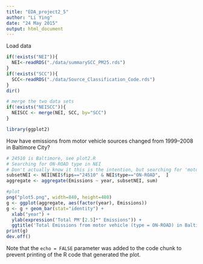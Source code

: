 ```yaml
---
title: "EDA_project2_5"
author: "Li Ying"
date: "24 May 2015"
output: html_document
---
```


Load data 

```r
if(!exists("NEI")){
  NEI<-readRDS("./data/summarySCC_PM25.rds")
}
if(!exists("SCC")){
  SCC<-readRDS("./data/Source_Classification_Code.rds")
}
dir()

# merge the two data sets 
if(!exists("NEISCC")){
  NEISCC <- merge(NEI, SCC, by="SCC")
}

library(ggplot2)
```

How have emissions from motor vehicle sources changed from 1999–2008 in Baltimore City?
```r
# 24510 is Baltimore, see plot2.R
# Searching for ON-ROAD type in NEI
# Don't actually know it this is the intention, but searching for 'motor' in SCC only gave a subset (non-cars)
subsetNEI <- NEI[NEI$fips=="24510" & NEI$type=="ON-ROAD",  ]
aggregate <- aggregate(Emissions ~ year, subsetNEI, sum)

#plot
png("plot5.png", width=840, height=480)
g <- ggplot(aggregate, aes(factor(year), Emissions))
g <- g + geom_bar(stat="identity") +
  xlab("year") +
  ylab(expression('Total PM'[2.5]*" Emissions")) +
  ggtitle('Total Emissions from motor vehicle (type = ON-ROAD) in Baltimore City, Maryland (fips = "24510") from 1999 to 2008')
print(g)
dev.off()

```

Note that the `echo = FALSE` parameter was added to the code chunk to prevent printing of the R code that generated the plot.
